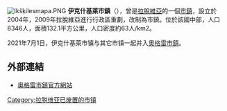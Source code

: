 {{expand|time=2016-10-15T03:35:37+00:00}}
{{unreferenced|time=2016-10-15T03:35:37+00:00}}
[[File:Ikšķilesmapa.PNG|right]]
'''伊克什基萊市鎮'''（{{lang-lv|Ikšķiles novads}}），曾是[[拉脫維亞|拉脫維亞]]的一個[[拉脫維亞行政區劃|市鎮]]，設立於2004年，2009年拉脫維亞進行行政區重劃，改制為市鎮。位於該國中部，人口8346人，面積132.1平方公里，人口密度約63人/km2。

2021年7月1日，伊克什基萊市镇与其它市镇一起并入[[奧格雷市鎮|奧格雷市鎮]]。

==外部連結==
* [https://www.ogresnovads.lv/ 奧格雷市鎮官方網站] {{Wayback|url=https://www.ogresnovads.lv/ |date=20210523081755 }}{{lv}} {{en}}

{{Latvia-geo-stub}}
[[Category:拉脱维亚已废置的市镇|Category:拉脱维亚已废置的市镇]]